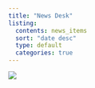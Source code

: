 ```yaml
---
title: "News Desk"
listing:
  contents: news_items
  sort: "date desc"
  type: default
  categories: true
---
```


:::{.aside}
![](assets/news_desk_ox.png)
:::


